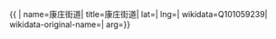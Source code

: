 {{ {{{1|PRC admin/showdata}}}|
name=康庄街道|
title=康庄街道|
lat=|
lng=|
wikidata=Q101059239|
wikidata-original-name=|
arg={{{arg|}}}}}
